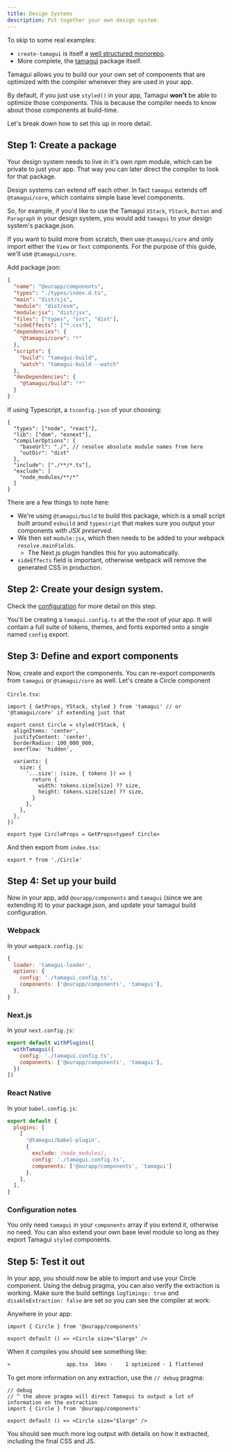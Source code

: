 ```yaml
---
title: Design Systems
description: Put together your own design system.
---
```


To skip to some real examples:

- `create-tamagui` is itself a
  [well structured monorepo](https://github.com/tamagui/tamagui/tree/master/starters).
- More complete, the
  [tamagui](https://github.com/tamagui/tamagui/tree/master/packages/tamagui)
  package itself.

Tamagui allows you to build our your own set of components that are optimized
with the compiler whenever they are used in your app.

By default, if you just use `styled()` in your app, Tamagui **won't** be able to
optimize those components. This is because the compiler needs to know about
those components at build-time.

Let's break down how to set this up in more detail.

## Step 1: Create a package

Your design system needs to live in it's own npm module, which can be private to
just your app. That way you can later direct the compiler to look for that
package.

Design systems can extend off each other. In fact `tamagui` extends off
`@tamagui/core`, which contains simple base level components.

So, for example, if you'd like to use the Tamagui `XStack`, `YStack`, `Button`
and `Paragraph` in your design system, you would add `tamagui` to your design
system's package.json.

If you want to build more from scratch, then use `@tamagui/core` and only import
either the `View` or `Text` components. For the purpose of this guide, we'll use
`@tamagui/core`.

Add package.json:

```json
{
  "name": "@ourapp/components",
  "types": "./types/index.d.ts",
  "main": "dist/cjs",
  "module": "dist/esm",
  "module:jsx": "dist/jsx",
  "files": ["types", "src", "dist"],
  "sideEffects": ["*.css"],
  "dependencies": {
    "@tamagui/core": "*"
  },
  "scripts": {
    "build": "tamagui-build",
    "watch": "tamagui-build --watch"
  },
  "devDependencies": {
    "@tamagui/build": "*"
  }
}
```

If using Typescript, a `tsconfig.json` of your choosing:

```
{
  "types": ["node", "react"],
  "lib": ["dom", "esnext"],
  "compilerOptions": {
    "baseUrl": "./", // resolve absolute module names from here
    "outDir": "dist"
  },
  "include": ["./**/*.ts"],
  "exclude": [
    "node_modules/**/*"
  ]
}
```

There are a few things to note here:

- We're using `@tamagui/build` to build this package, which is a small script
  built around `esbuild` and `typescript` that makes sure you output your
  components _with JSX preserved_.
- We then set `module:jsx`, which then needs to be added to your webpack
  `resolve.mainFields`.
  - The Next.js plugin handles this for you automatically.
- `sideEffects` field is important, otherwise webpack will remove the generated
  CSS in production.

## Step 2: Create your design system.

Check the [configuration](/docs/core/configuration) for more detail on this
step.

You'll be creating a `tamagui.config.ts` at the the root of your app. It will
contain a full suite of tokens, themes, and fonts exported onto a single named
`config` export.

## Step 3: Define and export components

Now, create and export the components. You can re-export components from
`tamagui` or `@tamagui/core` as well. Let's create a Circle component

`Circle.tsx`:

```tsx
import { GetProps, YStack, styled } from 'tamagui' // or '@tamagui/core' if extending just that

export const Circle = styled(YStack, {
  alignItems: 'center',
  justifyContent: 'center',
  borderRadius: 100_000_000,
  overflow: 'hidden',

  variants: {
    size: {
      '...size': (size, { tokens }) => {
        return {
          width: tokens.size[size] ?? size,
          height: tokens.size[size] ?? size,
        }
      },
    },
  },
})

export type CircleProps = GetProps<typeof Circle>
```

And then export from `index.tsx`:

```tsx
export * from './Circle'
```

## Step 4: Set up your build

Now in your app, add `@ourapp/components` and `tamagui` (since we are extending
it) to your package.json, and update your tamagui build configuration.

### Webpack

In your `webpack.config.js`:

```js
{
  loader: 'tamagui-loader',
  options: {
    config: './tamagui.config.ts',
    components: ['@ourapp/components', 'tamagui'],
  },
}
```

### Next.js

In your `next.config.js`:

```js
export default withPlugins([
  withTamagui({
    config: './tamagui.config.ts',
    components: ['@ourapp/components', 'tamagui'],
  })
])
```

### React Native

In your `babel.config.js`:

```js
export default {
  plugins: [
    [
      '@tamagui/babel-plugin',
      {
        exclude: /node_modules/,
        config: './tamagui.config.ts',
        components: ['@ourapp/components', 'tamagui']
      },
    ],
  ],
}
```

### Configuration notes

You only need `tamagui` in your `components` array if you extend it, otherwise
no need. You can also extend your own base level module so long as they export
Tamagui `styled` components.

## Step 5: Test it out

In your app, you should now be able to import and use your Circle component.
Using the debug pragma, you can also verify the extraction is working. Make sure
the build settings `logTimings: true` and `disableExtraction: false` are set so
you can see the compiler at work:

Anywhere in your app:

```tsx
import { Circle } from '@ourapp/components'

export default () => <Circle size="$large" />
```

When it compiles you should see something like:

```bash
»                  app.tsx  16ms ׁ·    1 optimized · 1 flattened
```

To get more information on any extraction, use the `// debug` pragma:

```tsx
// debug
// ^ the above pragma will direct Tamagui to output a lot of information on the extraction
import { Circle } from '@ourapp/components'

export default () => <Circle size="$large" />
```

You should see much more log output with details on how it extracted, including
the final CSS and JS.
